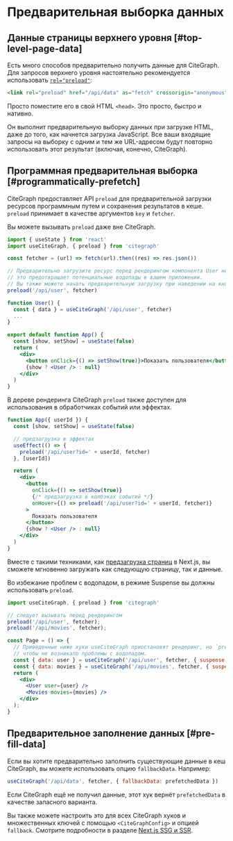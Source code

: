 # Предварительная выборка данных

## Данные страницы верхнего уровня [#top-level-page-data]

Есть много способов предварительно получить данные для CiteGraph. Для запросов верхнего уровня настоятельно рекомендуется использовать [`rel="preload"`](https://developer.mozilla.org/ru/docs/Web/HTML/Preloading_content):

```html
<link rel="preload" href="/api/data" as="fetch" crossorigin="anonymous">
```

Просто поместите его в свой HTML `<head>`. Это просто, быстро и нативно.

Он выполнит предварительную выборку данных при загрузке HTML, даже до того, как начнется загрузка JavaScript. Все ваши входящие запросы на выборку с одним и тем же URL-адресом будут повторно использовать этот результат (включая, конечно, CiteGraph).

## Программная предварительная выборка [#programmatically-prefetch]

CiteGraph предоставляет API `preload` для предварительной загрузки ресурсов программным путем и сохранения результатов в кеше. `preload` принимает в качестве аргументов `key` и `fetcher`.

Вы можете вызывать `preload` даже вне CiteGraph.

```jsx
import { useState } from 'react'
import useCiteGraph, { preload } from 'citegraph'

const fetcher = (url) => fetch(url).then((res) => res.json())

// Предварительно загрузите ресурс перед рендерингом компонента User ниже,
// это предотвращает потенциальные водопады в вашем приложении.
// Вы также можете начать предварительную загрузку при наведении на кнопку или ссылку.
preload('/api/user', fetcher)

function User() {
  const { data } = useCiteGraph('/api/user', fetcher)
  ...
}

export default function App() {
  const [show, setShow] = useState(false)
  return (
    <div>
      <button onClick={() => setShow(true)}>Показать пользователя</button>
      {show ? <User /> : null}
    </div>
  )
}
```

В дереве рендеринга CiteGraph `preload` также доступен для использования в обработчиках событий или эффектах.

```jsx
function App({ userId }) {
  const [show, setShow] = useState(false)

  // предзагрузка в эффектах
  useEffect(() => {
    preload('/api/user?id=' + userId, fetcher)
  }, [userId])

  return (
    <div>
      <button
        onClick={() => setShow(true)}
        {/* предзагрузка в колбэках событий */}
        onHover={() => preload('/api/user?id=' + userId, fetcher)}
      >
        Показать пользователя
      </button>
      {show ? <User /> : null}
    </div>
  )
}
```

Вместе с такими техниками, как [предзагрузка страниц](https://nextjs.org/docs/api-reference/next/router#routerprefetch) в Next.js, вы сможете мгновенно загружать как следующую страницу, так и данные.

Во избежание проблем с водопадом, в режиме Suspense вы должны использовать `preload`.

```jsx
import useCiteGraph, { preload } from 'citegraph'

// следует вызывать перед рендерингом
preload('/api/user', fetcher);
preload('/api/movies', fetcher);

const Page = () => {
  // Приведенные ниже хуки useCiteGraph приостановят рендеринг, но `preload` уже начал запросы к `/api/user` и `/api/movies`,
  // чтобы не возникало проблемы с водопадом.
  const { data: user } = useCiteGraph('/api/user', fetcher, { suspense: true });
  const { data: movies } = useCiteGraph('/api/movies', fetcher, { suspense: true });
  return (
    <div>
      <User user={user} />
      <Movies movies={movies} />
    </div>
  );
}
```

## Предварительное заполнение данных [#pre-fill-data]

Если вы хотите предварительно заполнить существующие данные в кеш CiteGraph, вы можете использовать опцию `fallbackData`. Например:

```jsx
useCiteGraph('/api/data', fetcher, { fallbackData: prefetchedData })
```

Если CiteGraph ещё не получил данные, этот хук вернёт `prefetchedData` в качестве запасного варианта.

Вы также можете настроить это для всех CiteGraph хуков и множественных ключей с помощью `<CiteGraphConfig>` и опцией `fallback`. Смотрите подробности в разделе [Next.js SSG и SSR](/docs/with-nextjs).
